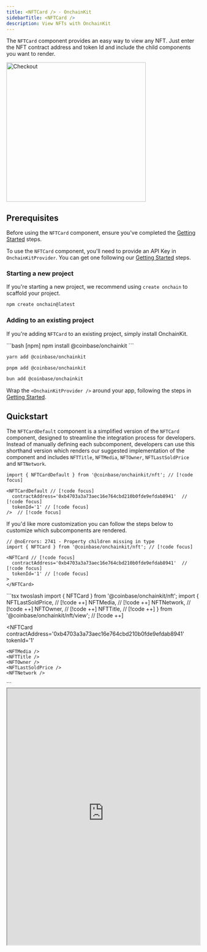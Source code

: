 ```yaml
---
title: <NFTCard /> · OnchainKit
sidebarTitle: <NFTCard />
description: View NFTs with OnchainKit
---
```


The `NFTCard` component provides an easy way to view any NFT.  Just enter the NFT contract address and token Id and include the child components you want to render.

<Frame>
<img alt="Checkout"
  src="/images/onchainkit/NFTCard.gif"
  height="364"
/>
</Frame>

## Prerequisites

Before using the `NFTCard` component, ensure you've completed the [Getting Started](/onchainkit/getting-started) steps.

To use the `NFTCard` component, you'll need to provide an API Key in `OnchainKitProvider`. You can get one following our [Getting Started](/onchainkit/getting-started#get-your-public-api-key) steps.

### Starting a new project

If you're starting a new project, we recommend using `create onchain` to scaffold your project.

```bash
npm create onchain@latest
```

### Adding to an existing project

If you're adding `NFTCard` to an existing project, simply install OnchainKit.

<CodeGroup>
```bash [npm]
npm install @coinbase/onchainkit
```

```bash [yarn]
yarn add @coinbase/onchainkit
```

```bash [pnpm]
pnpm add @coinbase/onchainkit
```

```bash [bun]
bun add @coinbase/onchainkit
```
</CodeGroup>

Wrap the `<OnchainKitProvider />` around your app, following the steps in [Getting Started](/onchainkit/getting-started#add-providers).

## Quickstart

The `NFTCardDefault` component is a simplified version of the `NFTCard` component, designed to streamline the integration process for developers.  Instead of manually defining each subcomponent, developers can use this shorthand version which renders our suggested implementation of the component and includes `NFTTitle`, `NFTMedia`, `NFTOwner`, `NFTLastSoldPrice` and `NFTNetwork`.

```tsx twoslash
import { NFTCardDefault } from '@coinbase/onchainkit/nft'; // [!code focus]

<NFTCardDefault // [!code focus]
  contractAddress='0xb4703a3a73aec16e764cbd210b0fde9efdab8941'  // [!code focus]
  tokenId='1' // [!code focus]
/>  // [!code focus]
```

If you'd like more customization you can follow the steps below to customize which subcomponents are rendered.

<Steps>
  <Step title="Add the NFTCard">

  ```tsx twoslash
  // @noErrors: 2741 - Property children missing in type
  import { NFTCard } from '@coinbase/onchainkit/nft'; // [!code focus]

  <NFTCard // [!code focus]
    contractAddress='0xb4703a3a73aec16e764cbd210b0fde9efdab8941'  // [!code focus]
    tokenId='1' // [!code focus]
  >
  </NFTCard>
  ```
  </Step>
  <Step title="Add the NFTCard components">
  ```tsx twoslash
  import { NFTCard } from '@coinbase/onchainkit/nft';
  import {
    NFTLastSoldPrice, // [!code ++]
    NFTMedia, // [!code ++]
    NFTNetwork, // [!code ++]
    NFTOwner, // [!code ++]
    NFTTitle, // [!code ++]
  } from '@coinbase/onchainkit/nft/view'; // [!code ++]

  <NFTCard
    contractAddress='0xb4703a3a73aec16e764cbd210b0fde9efdab8941'
    tokenId='1'
  >
    <NFTMedia />
    <NFTTitle />
    <NFTOwner />
    <NFTLastSoldPrice />
    <NFTNetwork />
  </NFTCard>
  ```

  <iframe
    src="https://684b5e62b1ff46bc5bf83966-aijszlfakk.chromatic.com/iframe.html?args=&id=onchainkit-nft-card--card-main&viewMode=story&dark=true&hero=true"
    width="100%"
    height="670px"
  />
  {/* <ViewCardMain /> */}

  </Step>
</Steps>

That's it! You've now created an NFT card.

## Customization

### Add the NFTCard subcomponents in any order

If you prefer to have the title above the media, you can easily change the order of the subcomponents and they will render in the new order.

```tsx twoslash
import { NFTCard } from '@coinbase/onchainkit/nft';
import {
  NFTMedia,
  NFTTitle,
} from '@coinbase/onchainkit/nft/view';
// ---cut-before---
<NFTCard
  contractAddress='0xb4703a3a73aec16e764cbd210b0fde9efdab8941'
  tokenId='1'
>
  <NFTTitle />
  <NFTMedia />
  <NFTTitle />
</NFTCard>
// ---cut-after---
```

<iframe
  src="https://684b5e62b1ff46bc5bf83966-aijszlfakk.chromatic.com/iframe.html?args=&id=onchainkit-nft-card--card-title-above&viewMode=story&dark=true&hero=true"
  width="100%"
  height="580px"
/>
{/* <ViewCardTitleAbove /> */}

### Customize the `<NFTMedia />` aspect ratio

By default, we display all media scaled to fit the card.  If you would prefer to show the media at its original aspect ratio you can set `square={false}` on the `<NFTMedia />` component.

```tsx twoslash
import { NFTCard } from '@coinbase/onchainkit/nft';
import {
  NFTMedia,
} from '@coinbase/onchainkit/nft/view';
// ---cut-before---
<NFTCard
  contractAddress='0xb4703a3a73aec16e764cbd210b0fde9efdab8941'
  tokenId='1'
>
  <NFTMedia square={false} />
</NFTCard>
// ---cut-after---
```

<Tabs>
  <Tab value="Scaled to fit (default)">
    <iframe
      src="https://684b5e62b1ff46bc5bf83966-aijszlfakk.chromatic.com/iframe.html?args=&id=onchainkit-nft-card--card-scaled&viewMode=story&dark=true&hero=true"
      width="100%"
      height="580px"
    />
  </Tab>
  <Tab value="Original Aspect Ratio">
    <iframe
      src="https://684b5e62b1ff46bc5bf83966-aijszlfakk.chromatic.com/iframe.html?args=&id=onchainkit-nft-card--card-not-scaled&viewMode=story&dark=true&hero=true"
      width="100%"
      height="580px"
    />
  </Tab>
</Tabs>
{/* | Scaled to fit (default) | Original Aspect Ratio |
|-----------------|------------|
| <ViewCardScaled square={true} /> | <ViewCardScaled square={false} /> | */}

### Override styles

We recommend style customization by setting a custom [OnchainKit theme](/onchainkit/guides/themes#custom-theme). You can also override individual component styles using `className`.

```tsx twoslash
import { NFTCard } from '@coinbase/onchainkit/nft';
import {
  NFTMedia,
  NFTTitle,
} from '@coinbase/onchainkit/nft/view';
export default function NFTComponent() {
  return (
// ---cut-before---
<NFTCard
  contractAddress='0xb4703a3a73aec16e764cbd210b0fde9efdab8941'
  tokenId='1'
>
  <NFTMedia/>
  <NFTTitle className='text-[#EA580C]'/>
</NFTCard>
// ---cut-after---
);
}
```

<iframe
  src="https://684b5e62b1ff46bc5bf83966-aijszlfakk.chromatic.com/iframe.html?args=&id=onchainkit-nft-card--card-override-styles&viewMode=story&dark=true&hero=true"
  width="100%"
      height="580px"
/>
{/* <ViewCardOverrideStyles /> */}

## Advanced Usage

### Bring your own data

The default `NFTCard` implementation uses Coinbase Developer Platform to provide the data and requires an API key.  If you would like to use your own data, you can use the `useNFTData` prop to pass in a hook which fetches the NFT data from a source of your choice.  As long as this hook returns an object with the same shape as the [`NFTData`](/onchainkit/mint/types#nftdata) type, the NFTCard will render.

```tsx twoslash
import { NFTCard } from '@coinbase/onchainkit/nft';
import {
  NFTMedia,
  NFTTitle,
} from '@coinbase/onchainkit/nft/view';
// ---cut-before---

function useNFTData() {  // [!code focus]
  return {  // [!code focus]
    title: 'My NFT',  // [!code focus]
    imageUrl: 'https://example.com/image.png',  // [!code focus]
  }  // [!code focus]
}  // [!code focus]

export default function NFTComponent() {
  return (
    <NFTCard
      contractAddress='0xb4703a3a73aec16e764cbd210b0fde9efdab8941'
      tokenId='1'
      useNFTData={useNFTData}  // [!code focus]
    >
      <NFTMedia/>
      <NFTTitle />
    </NFTCard>
  );
}
```

### Listening to the component lifecycle

You can use our NFT [`LifecycleStatus`](/onchainkit/mint/types#lifecyclestatus) and the `onStatus` prop to listen to transaction states.

NFTCard has 4 lifecycle states:
* `init` - The component is initialized
* `error` - The component has encountered an error
* `mediaLoading` - The media is loading
* `success` - The media has been loaded

```tsx twoslash
import { NFTCard } from '@coinbase/onchainkit/nft';
import { NFTMedia } from '@coinbase/onchainkit/nft/view';
// ---cut-before---
import type { LifecycleStatus } from '@coinbase/onchainkit/nft'; // [!code focus]

const statusHandler = (status: LifecycleStatus) => { // [!code focus]
  const { statusName, statusData } = status; // [!code focus]
  switch (statusName) { // [!code focus]
    case 'success': // [!code focus]
      // handle success
    case 'error': // [!code focus]
      // handle error
    default: // [!code focus]
      // handle 'init' state
  } // [!code focus]
} // [!code focus]

<NFTCard  // [!code focus]
  onStatus={statusHandler}  // [!code focus]
  contractAddress='0xb4703a3a73aec16e764cbd210b0fde9efdab8941'
  tokenId='1'
>
  <NFTMedia />
</NFTCard>
// ---cut-after---
```

## Example use cases
- **Display your favorite NFT:** Create your own gallery showcasing your favorite NFTs
- **Display a minted in game avatar:** Allow your users to mint and then view a minted avatar

## Components

The `NFTCard` component can be customized with the following components:

- `<NFTMedia square={boolean}/>` - The media for the NFT, this includes support for images, videos and audio NFTs.
- `<NFTTitle />` - The title of the NFT.
- `<NFTOwner />` - Displays the Owners Avatar, name or address and badge (if applicable).
- `<NFTLastSoldPrice />` - The last sold price of the NFT in native currency and USD.
- `<NFTNetwork />` - The network the NFT is on, currently only BASE NFTs are supported.

## Props

- [`LifecycleStatus`](/onchainkit/mint/types#lifecyclestatus)
- [`NFTCardReact`](/onchainkit/mint/types#nftcardreact)
- [`NFTData`](/onchainkit/mint/types#nftdata)
